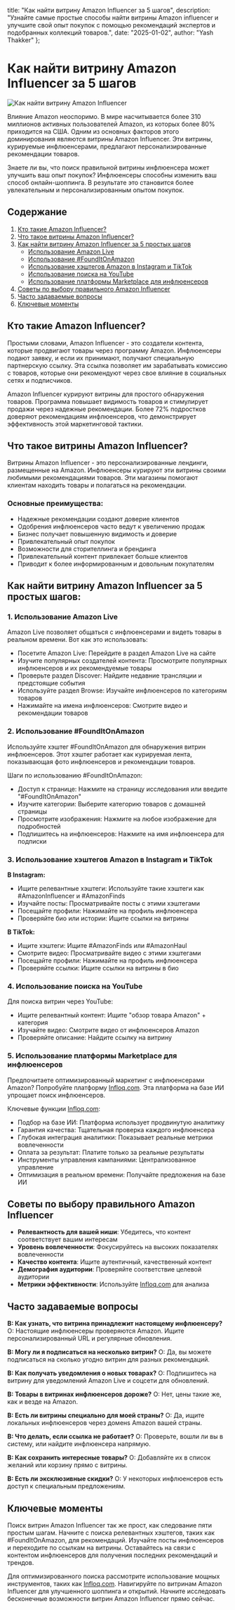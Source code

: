   title: "Как найти витрину Amazon Influencer за 5 шагов",
  description: "Узнайте самые простые способы найти витрины Amazon influencer и улучшите свой опыт покупок с помощью рекомендаций экспертов и подобранных коллекций товаров.",
  date: "2025-01-02",
  author: "Yash Thakker"
};

# Как найти витрину Amazon Influencer за 5 шагов

![Как найти витрину Amazon Influencer](/images/blog-posts/how-to-find-amazon-influencer-storefront-in-just-5-steps.jpeg)

Влияние Amazon неоспоримо. В мире насчитывается более 310 миллионов активных пользователей Amazon, из которых более 80% приходится на США. Одним из основных факторов этого доминирования являются витрины Amazon Influencer. Эти витрины, курируемые инфлюенсерами, предлагают персонализированные рекомендации товаров.

Знаете ли вы, что поиск правильной витрины инфлюенсера может улучшить ваш опыт покупок? Инфлюенсеры способны изменить ваш способ онлайн-шоппинга. В результате это становится более увлекательным и персонализированным опытом покупок.

## Содержание

1. [Кто такие Amazon Influencer?](#кто-такие-amazon-influencer)
2. [Что такое витрины Amazon Influencer?](#что-такое-витрины-amazon-influencer)
3. [Как найти витрину Amazon Influencer за 5 простых шагов](#как-найти-витрину-amazon-influencer-за-5-простых-шагов)
   - [Использование Amazon Live](#1-использование-amazon-live)
   - [Использование #FoundItOnAmazon](#2-использование-founditonamazon)
   - [Использование хэштегов Amazon в Instagram и TikTok](#3-использование-хэштегов-amazon-в-instagram-и-tiktok)
   - [Использование поиска на YouTube](#4-использование-поиска-на-youtube)
   - [Использование платформы Marketplace для инфлюенсеров](#5-использование-платформы-marketplace-для-инфлюенсеров)
4. [Советы по выбору правильного Amazon Influencer](#советы-по-выбору-правильного-amazon-influencer)
5. [Часто задаваемые вопросы](#часто-задаваемые-вопросы)
6. [Ключевые моменты](#ключевые-моменты)

## Кто такие Amazon Influencer?

Простыми словами, Amazon Influencer - это создатели контента, которые продвигают товары через программу Amazon. Инфлюенсеры подают заявку, и если их принимают, получают специальную партнерскую ссылку. Эта ссылка позволяет им зарабатывать комиссию с товаров, которые они рекомендуют через свое влияние в социальных сетях и подписчиков.

Amazon Influencer курируют витрины для простого обнаружения товаров. Программа повышает видимость товаров и стимулирует продажи через надежные рекомендации. Более 72% подростков доверяют рекомендациям инфлюенсеров, что демонстрирует эффективность этой маркетинговой тактики.

## Что такое витрины Amazon Influencer?

Витрины Amazon Influencer - это персонализированные лендинги, размещенные на Amazon. Инфлюенсеры курируют эти витрины своими любимыми рекомендациями товаров. Эти магазины помогают клиентам находить товары и полагаться на рекомендации.

### Основные преимущества:
- Надежные рекомендации создают доверие клиентов
- Одобрения инфлюенсеров часто ведут к увеличению продаж
- Бизнес получает повышенную видимость и доверие
- Привлекательный опыт покупок
- Возможности для сторителлинга и брендинга
- Привлекательный контент привлекает больше клиентов
- Приводит к более информированным и довольным покупателям

## Как найти витрину Amazon Influencer за 5 простых шагов:

### 1. Использование Amazon Live

Amazon Live позволяет общаться с инфлюенсерами и видеть товары в реальном времени. Вот как это использовать:

- Посетите Amazon Live: Перейдите в раздел Amazon Live на сайте
- Изучите популярных создателей контента: Просмотрите популярных инфлюенсеров и их рекомендуемые товары
- Проверьте раздел Discover: Найдите недавние трансляции и предстоящие события
- Используйте раздел Browse: Изучайте инфлюенсеров по категориям товаров
- Нажимайте на имена инфлюенсеров: Смотрите видео и рекомендации товаров

### 2. Использование #FoundItOnAmazon

Используйте хэштег #FoundItOnAmazon для обнаружения витрин инфлюенсеров. Этот хэштег работает как курируемая лента, показывающая фото инфлюенсеров и рекомендации товаров.

Шаги по использованию #FoundItOnAmazon:
- Доступ к странице: Нажмите на страницу исследования или введите "#FoundItOnAmazon"
- Изучите категории: Выберите категорию товаров с домашней страницы
- Просмотрите изображения: Нажмите на любое изображение для подробностей
- Подпишитесь на инфлюенсеров: Нажмите на имя инфлюенсера для подписки

### 3. Использование хэштегов Amazon в Instagram и TikTok

**В Instagram:**
- Ищите релевантные хэштеги: Используйте такие хэштеги как #AmazonInfluencer и #AmazonFinds
- Изучайте посты: Просматривайте посты с этими хэштегами
- Посещайте профили: Нажимайте на профиль инфлюенсера
- Проверяйте био или истории: Ищите ссылки на витрины

**В TikTok:**
- Ищите хэштеги: Ищите #AmazonFinds или #AmazonHaul
- Смотрите видео: Просматривайте видео с этими хэштегами
- Посещайте профили: Нажимайте на профиль инфлюенсера
- Проверяйте ссылки: Ищите ссылки на витрины в био

### 4. Использование поиска на YouTube

Для поиска витрин через YouTube:
- Ищите релевантный контент: Ищите "обзор товара Amazon" + категория
- Изучайте видео: Смотрите видео от инфлюенсеров Amazon
- Проверяйте описание: Найдите ссылку на витрину

### 5. Использование платформы Marketplace для инфлюенсеров

Предпочитаете оптимизированный маркетинг с инфлюенсерами Amazon? Попробуйте платформу [Infloq.com](https://www.infloq.com/). Эта платформа на базе ИИ упрощает поиск инфлюенсеров.

Ключевые функции [Infloq.com](https://www.infloq.com/):
- Подбор на базе ИИ: Платформа использует продвинутую аналитику
- Гарантия качества: Тщательная проверка каждого инфлюенсера
- Глубокая интеграция аналитики: Показывает реальные метрики вовлеченности
- Оплата за результат: Платите только за реальные результаты
- Инструменты управления кампаниями: Централизованное управление
- Оптимизация в реальном времени: Получайте предложения на базе ИИ

## Советы по выбору правильного Amazon Influencer

- **Релевантность для вашей ниши**: Убедитесь, что контент соответствует вашим интересам
- **Уровень вовлеченности**: Фокусируйтесь на высоких показателях вовлеченности
- **Качество контента**: Ищите аутентичный, качественный контент
- **Демография аудитории**: Проверяйте соответствие целевой аудитории
- **Метрики эффективности**: Используйте [Infloq.com](https://www.infloq.com/) для анализа

## Часто задаваемые вопросы

**В: Как узнать, что витрина принадлежит настоящему инфлюенсеру?**
О: Настоящие инфлюенсеры проверяются Amazon. Ищите персонализированный URL и регулярные обновления.

**В: Могу ли я подписаться на несколько витрин?**
О: Да, вы можете подписаться на сколько угодно витрин для разных рекомендаций.

**В: Как получать уведомления о новых товарах?**
О: Подпишитесь на витрину для уведомлений Amazon Live и соцсети для обновлений.

**В: Товары в витринах инфлюенсеров дороже?**
О: Нет, цены такие же, как и везде на Amazon.

**В: Есть ли витрины специально для моей страны?**
О: Да, ищите локальных инфлюенсеров через доменs Amazon вашей страны.

**В: Что делать, если ссылка не работает?**
О: Проверьте, вошли ли вы в систему, или найдите инфлюенсера напрямую.

**В: Как сохранить интересные товары?**
О: Добавляйте их в список желаний или корзину прямо с витрины.

**В: Есть ли эксклюзивные скидки?**
О: У некоторых инфлюенсеров есть доступ к специальным предложениям.

## Ключевые моменты

Поиск витрин Amazon Influencer так же прост, как следование пяти простым шагам. Начните с поиска релевантных хэштегов, таких как #FoundItOnAmazon, для рекомендаций. Изучайте посты инфлюенсеров и переходите по ссылкам на витрины. Оставайтесь на связи с контентом инфлюенсеров для получения последних рекомендаций и трендов.

Для оптимизированного поиска рассмотрите использование мощных инструментов, таких как [Infloq.com](https://www.infloq.com/). Навигируйте по витринам Amazon Influencer для улучшенного шоппинга и открытий. Начните исследовать бесконечные возможности витрин Amazon Influencer прямо сейчас.